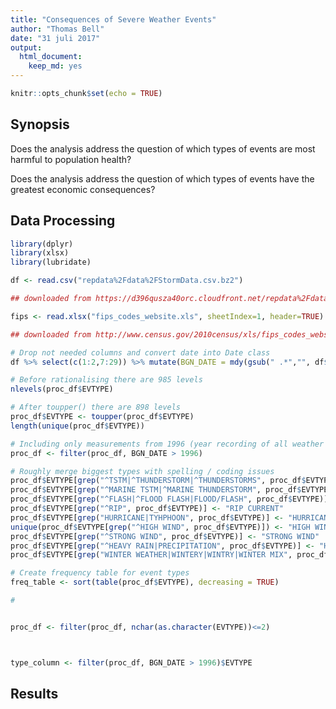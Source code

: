 ```yaml
---
title: "Consequences of Severe Weather Events"
author: "Thomas Bell"
date: "31 juli 2017"
output: 
  html_document: 
    keep_md: yes
---
```


```r
knitr::opts_chunk$set(echo = TRUE)
```

## Synopsis

Does the analysis address the question of which types of events are most harmful to population health?

Does the analysis address the question of which types of events have the greatest economic consequences?

## Data Processing

```r
library(dplyr)
library(xlsx)
library(lubridate)

df <- read.csv("repdata%2Fdata%2FStormData.csv.bz2")

## downloaded from https://d396qusza40orc.cloudfront.net/repdata%2Fdata%2FStormData.csv.bz2 on 31-7-2017 16:00 CET

fips <- read.xlsx("fips_codes_website.xls", sheetIndex=1, header=TRUE) 

## downloaded from http://www.census.gov/2010census/xls/fips_codes_website.xls on 2-8-2017 12:50 CET

```



```r
# Drop not needed columns and convert date into Date class
df %>% select(c(1:2,7:29)) %>% mutate(BGN_DATE = mdy(gsub(" .*","", df$BGN_DATE))) -> proc_df

# Before rationalising there are 985 levels
nlevels(proc_df$EVTYPE)

# After toupper() there are 898 levels
proc_df$EVTYPE <- toupper(proc_df$EVTYPE)
length(unique(proc_df$EVTYPE))

# Including only measurements from 1996 (year recording of all weather types started)
proc_df <- filter(proc_df, BGN_DATE > 1996)

# Roughly merge biggest types with spelling / coding issues
proc_df$EVTYPE[grep("^TSTM|^THUNDERSTORM|^THUNDERSTORMS", proc_df$EVTYPE)] <- "THUNDERSTORM WIND"
proc_df$EVTYPE[grep("^MARINE TSTM|^MARINE THUNDERSTORM", proc_df$EVTYPE)] <- "MARINE THUNDERSTORM WIND"
proc_df$EVTYPE[grep("^FLASH|^FLOOD FLASH|FLOOD/FLASH", proc_df$EVTYPE)] <- "FLASH FLOOD"
proc_df$EVTYPE[grep("^RIP", proc_df$EVTYPE)] <- "RIP CURRENT"
proc_df$EVTYPE[grep("HURRICANE|TYHPHOON", proc_df$EVTYPE)] <- "HURRICANE (TYPHOON)"
unique(proc_df$EVTYPE[grep("^HIGH WIND", proc_df$EVTYPE)]) <- "HIGH WIND"
proc_df$EVTYPE[grep("^STRONG WIND", proc_df$EVTYPE)] <- "STRONG WIND"
proc_df$EVTYPE[grep("^HEAVY RAIN|PRECIPITATION", proc_df$EVTYPE)] <- "HEAVY RAIN"
proc_df$EVTYPE[grep("WINTER WEATHER|WINTERY|WINTRY|WINTER MIX", proc_df$EVTYPE)] <- "WINTER WEATHER"

# Create frequency table for event types
freq_table <- sort(table(proc_df$EVTYPE), decreasing = TRUE)

# 


proc_df <- filter(proc_df, nchar(as.character(EVTYPE))<=2)



type_column <- filter(proc_df, BGN_DATE > 1996)$EVTYPE


```



## Results


